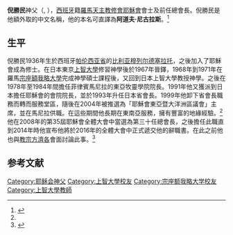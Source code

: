 {{blpsources|time=2014-05-22T23:36:49+00:00}}
{{expand|time=2014-05-22T23:36:49+00:00}}

'''倪勝民'''神父（{{lang-es|Adolfo Nicolás}}, {{bd|1936年|4月29日|2020年|5月20日|catIdx=Nicolas}}），[[西班牙|西班牙]]籍[[羅馬天主教|羅馬天主教]][[修會|修會]][[耶穌會|耶穌會]]會士及前任總會長。倪勝民是他額外取的中文名稱，他的本名可直譯為'''阿道夫·尼古拉斯'''。<ref name="天亞社080125">{{cite news|title=新總會長具豐富亞洲經驗，菲國耶穌會士感欣喜|url=http://china.ucanews.com/2008/01/25/PR04274/|newspaper=天亞社|date=2008-01-25|access-date=2014-05-29|archive-url=https://web.archive.org/web/20160304202947/http://china.ucanews.com/2008/01/25/PR04274/|archive-date=2016-03-04|dead-url=yes}}</ref>

==生平==
倪勝民1936年生於西班牙[[帕伦西亚省|帕伦西亚省]]的[[比利亚穆列尔德塞拉托|比利亚穆列尔德塞拉托]]，之後加入了耶穌會成為修士。在日本東京[[上智大學|上智大學]]修習神學後於1967年晉鐸，1968年到1971年在羅馬[[宗座額我略大學|宗座額我略大學]]完成神學碩士課程後，又回到日本上智大學教授神學。之後在1978年至1984年間擔任菲律賓馬尼拉的東亞牧靈學院院長。1991年他又獲派到日本擔任耶穌會的會院院長，並於1993年升任日本省會長。1999年他卸下省會長職務而轉而服務堂區，隨後在2004年被推選為「耶穌會東亞暨大洋洲區議會」主席，並在馬尼拉供職。在這些期間他長期在東南亞服務，擁有豐富的地緣經驗。<ref name="天亞社080125" />他在2008年的第35屆耶穌會全體大會中當選為第三十任總會長，之後擔任此職直到2014年時他宣布他將於2016年的全體大會中正式遞交他的辭職書。在此之前他也與[[教宗方濟各|教宗方濟各]]會面討論此事。<ref>{{cite news|title=耶穌會總會長宣布打算於一六年正式辭職|url=http://china.ucanews.com/2014/05/21/%E8%80%B6%E7%A9%8C%E6%9C%83%E7%B8%BD%E6%9C%83%E9%95%B7%E5%AE%A3%E5%B8%83%E6%89%93%E7%AE%97%E6%96%BC%E4%B8%80%E5%85%AD%E5%B9%B4%E6%AD%A3%E5%BC%8F%E8%BE%AD%E8%81%B7/|newspaper=天亞社|date=2014年5月21日|access-date=2014年5月22日|archive-url=https://web.archive.org/web/20140525234959/http://china.ucanews.com/2014/05/21/%e8%80%b6%e7%a9%8c%e6%9c%83%e7%b8%bd%e6%9c%83%e9%95%b7%e5%ae%a3%e5%b8%83%e6%89%93%e7%ae%97%e6%96%bc%e4%b8%80%e5%85%ad%e5%b9%b4%e6%ad%a3%e5%bc%8f%e8%be%ad%e8%81%b7/|archive-date=2014年5月25日|dead-url=yes}}</ref>

==参考文献==
{{reflist}}

{{Authority control}}

{{DEFAULTSORT:Nicolas, Adolfo}}
[[Category:耶稣会神父|Category:耶稣会神父]]
[[Category:上智大學校友|Category:上智大學校友]]
[[Category:宗座额我略大学校友|Category:宗座额我略大学校友]]
[[Category:上智大學教師|Category:上智大學教師]]